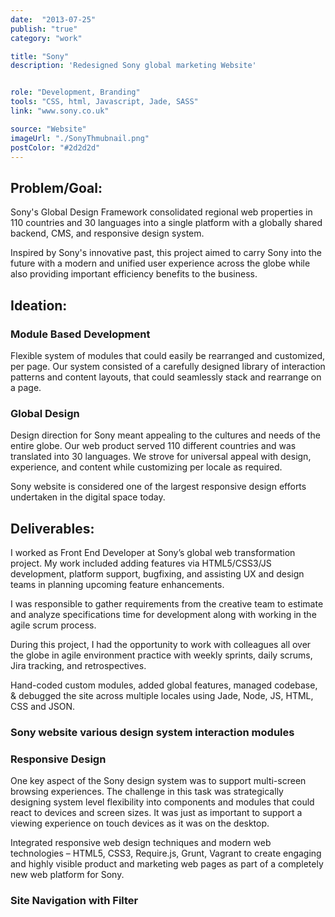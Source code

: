 ```yaml
---
date:  "2013-07-25"
publish: "true" 
category: "work"

title: "Sony"
description: 'Redesigned Sony global marketing Website'


role: "Development, Branding"
tools: "CSS, html, Javascript, Jade, SASS" 
link: "www.sony.co.uk"  

source: "Website"
imageUrl: "./SonyThmubnail.png"
postColor: "#2d2d2d"
---
```



## Problem/Goal:
Sony's Global Design Framework consolidated regional web properties in 110 countries and 30 languages into a single platform with a globally shared backend, CMS, and responsive design system.

Inspired by Sony's innovative past, this project aimed to carry Sony into the future with a modern and unified user experience across the globe while also providing important efficiency benefits to the business.

## Ideation:

### Module Based Development

Flexible system of modules that could easily be rearranged and customized, per page. Our system consisted of a carefully designed library of interaction patterns and content layouts, that could seamlessly stack and rearrange on a page.

<ImageWrap srcName="SonyHeroModuleVariants" title="Sony Reusable Hero Module Variants" />

### Global Design

Design direction for Sony meant appealing to the cultures and needs of the entire globe. Our web product served 110 different countries and was translated into 30 languages. We strove for universal appeal with design, experience, and content while customizing per locale as required.

Sony website is considered one of the largest responsive design efforts undertaken in the digital space today. 

## Deliverables:

I worked as Front End Developer at Sony’s global web transformation project. My work included adding features via HTML5/CSS3/JS development, platform support, bugfixing, and assisting UX and design teams in planning upcoming feature enhancements.

I was responsible to gather requirements from the  creative team to estimate and analyze specifications time for development along with working in the agile scrum process. 

During this project, I had the opportunity to work with colleagues all over the globe in agile environment practice with weekly sprints, daily scrums, Jira tracking, and retrospectives.

Hand-coded custom modules, added global features, managed codebase, & debugged the site across multiple locales using Jade, Node, JS, HTML, CSS and JSON.

### Sony website various design system interaction modules
<PhotoGallery variant="Sony" />

### Responsive Design
One key aspect of the Sony design system was to support multi-screen browsing experiences. The challenge in this task was strategically designing system level flexibility into components and modules that could react to devices and screen sizes. It was just as important to support a viewing experience on touch devices as it was on the desktop.

Integrated responsive web design techniques and modern web technologies – HTML5, CSS3, Require.js, Grunt, Vagrant to create engaging and highly visible product and marketing web pages as part of a completely new web platform for Sony.


### Site Navigation with Filter
<ImageWrap srcName="SonyNavigationWithFilter" title="Site Navigation with Filter" />
